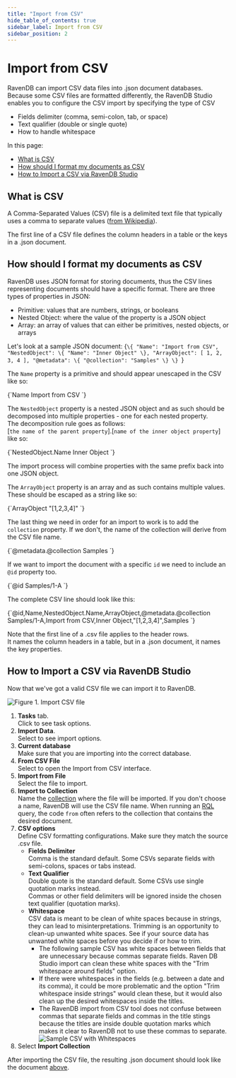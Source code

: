 ```yaml
---
title: "Import from CSV"
hide_table_of_contents: true
sidebar_label: Import from CSV
sidebar_position: 2
---
```



# Import from CSV

RavenDB can import CSV data files into .json document databases.  
Because some CSV files are formatted differently, the RavenDB Studio enables you to configure the CSV import by specifying the type of CSV  
 
* Fields delimiter (comma, semi-colon, tab, or space) 
* Text qualifier (double or single quote)
* How to handle whitespace  

In this page: 

* [What is CSV](../../../../studio/database/tasks/import-data/import-from-csv.mdx#what-is-csv)  
* [How should I format my documents as CSV](../../../../studio/database/tasks/import-data/import-from-csv.mdx#how-should-i-format-my-documents-as-csv)  
* [How to Import a CSV via RavenDB Studio](../../../../studio/database/tasks/import-data/import-from-csv.mdx#how-to-import-a-csv-via-ravendb-studio)  



## What is CSV

A Comma-Separated Values (CSV) file is a delimited text file that typically uses a comma to separate values ([from Wikipedia](https://en.wikipedia.org/wiki/Comma-separated_values)).  

The first line of a CSV file defines the column headers in a table or the keys in a .json document.  





## How should I format my documents as CSV

RavenDB uses JSON format for storing documents, thus the CSV lines representing documents should have a specific format. 
There are three types of properties in JSON: 

- Primitive: values that are numbers, strings, or booleans  
- Nested Object: where the value of the property is a JSON object  
- Array: an array of values that can either be primitives, nested objects, or arrays  

Let's look at a sample JSON document:
<TabItem value="json" label="json">
<CodeBlock language="json">
{`\{
    "Name": "Import from CSV",
    "NestedObject": \{
        "Name": "Inner Object"
    \},
    "ArrayObject": [
        1,
        2,
        3,
        4
    ],
    "@metadata": \{
        "@collection": "Samples"
    \}
\}
`}
</CodeBlock>
</TabItem>

The `Name` property is a primitive and should appear unescaped in the CSV like so: 

<TabItem value="json" label="json">
<CodeBlock language="json">
{`Name
Import from CSV
`}
</CodeBlock>
</TabItem>

The `NestedObject` property is a nested JSON object and as such should be decomposed into multiple properties - one for each nested property.  
The decomposition rule goes as follows:  
[`the name of the parent property`].[`name of the inner object property`]  
like so:  

<TabItem value="json" label="json">
<CodeBlock language="json">
{`NestedObject.Name
Inner Object
`}
</CodeBlock>
</TabItem>

The import process will combine properties with the same prefix back into one JSON object.  

The `ArrayObject` property is an array and as such contains multiple values. These should be escaped as a string like so:  

<TabItem value="json" label="json">
<CodeBlock language="json">
{`ArrayObject
"[1,2,3,4]"
`}
</CodeBlock>
</TabItem>

The last thing we need in order for an import to work is to add the `collection` property. If we don't, the name of the collection will derive from the CSV file name.

<TabItem value="json" label="json">
<CodeBlock language="json">
{`@metadata.@collection
Samples
`}
</CodeBlock>
</TabItem>

If we want to import the document with a specific `id` we need to include an `@id` property too. 

<TabItem value="json" label="json">
<CodeBlock language="json">
{`@id
Samples/1-A
`}
</CodeBlock>
</TabItem> 

The complete CSV line should look like this:  

<TabItem value="json" label="json">
<CodeBlock language="json">
{`@id,Name,NestedObject.Name,ArrayObject,@metadata.@collection
Samples/1-A,Import from CSV,Inner Object,"[1,2,3,4]",Samples
`}
</CodeBlock>
</TabItem> 

<Admonition type="note" title="Note">

Note that the first line of a .csv file applies to the header rows.  
It names the column headers in a table, but in a .json document, it names the key properties.  

</Admonition>





## How to Import a CSV via RavenDB Studio

Now that we've got a valid CSV file we can import it to RavenDB.  

![Figure 1. Import CSV file](./assets/import-from-CSV-studio-view.png)

1. **Tasks** tab.  
   Click to see task options.  
2. **Import Data**.  
   Select to see import options.  
3. **Current database**  
   Make sure that you are importing into the correct database.  
4. **From CSV File**  
   Select to open the Import from CSV interface.  
5. **Import from File**  
   Select the file to import.  
6. **Import to Collection**  
   Name the [collection](../../../../client-api/faq/what-is-a-collection.mdx) where the file will be imported. 
   If you don't choose a name, RavenDB will use the CSV file name. 
   When running an [RQL](../../../../indexes/querying/what-is-rql.mdx) query, the code `from` often refers to 
   the collection that contains the desired document.  
7. **CSV options**  
  Define CSV formatting configurations.  Make sure they match the source .csv file.  
   * **Fields Delimiter**  
     Comma is the standard default.  Some CSVs separate fields with semi-colons, spaces or tabs instead.  
   * **Text Qualifier**  
     Double quote is the standard default. Some CSVs use single quotation marks instead.  
     Commas or other field delimiters will be ignored inside the chosen text qualifier (quotation marks).  
   * **Whitespace**  
     CSV data is meant to be clean of white spaces because in strings, they can lead to misinterpretations. 
     Trimming is an opportunity to clean-up unwanted white spaces. 
     See if your source data has unwanted white spaces before you decide if or how to trim.  
      * The following sample CSV has white spaces between fields that are unnecessary because commas separate fields. 
        Raven DB Studio import can clean these white spaces with the "Trim whitespace around fields" option.  
      * If there were whitespaces in the fields (e.g. between a date and its comma), it could be more problematic and 
        the option "Trim whitespace inside strings" would clean these, but it would also clean up the desired 
        whitespaces inside the titles.  
      * The RavenDB import from CSV tool does not confuse between commas that separate fields and commas in the title 
        stings because the titles are inside double quotation marks which makes it clear to RavenDB not to use these 
        commas to separate.  
      ![Sample CSV with Whitespaces](./assets/sample-csv-deniro.png)
8. Select **Import Collection**  
  
After importing the CSV file, the resulting .json document should look like the document 
[above](../../../../studio/database/tasks/import-data/import-from-csv.mdx#how-should-i-format-my-documents-as-csv).  


